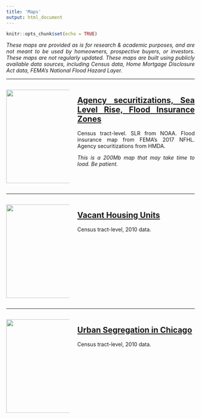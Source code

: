 ```yaml
---
title: 'Maps'
output: html_document
---
```


```{=html}
<style>
body {
text-align: justify}
</style>
```
```r
knitr::opts_chunk$set(echo = TRUE)
```

_These maps are provided as is for research & academic purposes, and are not meant to
be used by homeowners, prospective buyers, or investors. These maps are not
regularly updated. These maps are built
using publicly available data sources, including Census data, Home Mortgage 
Disclosure Act data, FEMA's National Flood Hazard Layer._

____

::: columns

::: {.column width="35%"}
![](http://www.ouazad.com/Maps/map_mortgages/icon.png){width=250px}
:::

::: {.column width="65%"}
## [Agency securitizations, Sea Level Rise, Flood Insurance Zones](http://www.ouazad.com/Maps/map_mortgages/Floods_mortgages_national_november_2020.html)

Census tract-level. SLR from NOAA. Flood insurance map from FEMA's 2017 NFHL. Agency securitizations from HMDA.

_This is a 200Mb map that may take time to load. Be patient._
:::
 
:::

____


::: columns

::: {.column width="35%"}
![](http://www.ouazad.com/Maps/Clusters_Vacancies_US/icon.png){width=250px}
:::

::: {.column width="65%"}
## [Vacant Housing Units](http://www.ouazad.com/Maps/Clusters_Vacancies_US/index.html)

Census tract-level, 2010 data.
:::

:::

____


::: columns

::: {.column width="35%"}
![](http://www.ouazad.com/Maps/SegregationProject/CBSA_16980_black/icon_map.png){width=250px}
:::

::: {.column width="65%"}
## [Urban Segregation in Chicago](http://www.ouazad.com/Maps/SegregationProject/CBSA_16980_black/CBSA_16980_black.html)
Census tract-level, 2010 data.
:::

:::



